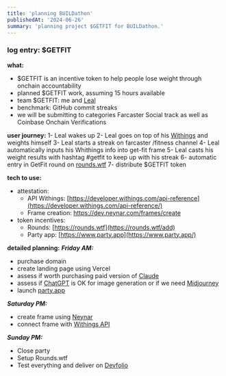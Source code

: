 ```yaml
---
title: 'planning BUILDathon'
publishedAt: '2024-06-26'
summary: 'planning project $GETFIT for BUILDathon.'
---
```


### log entry: $GETFIT

**what:**
- $GETFIT is an incentive token to help people lose weight through onchain accountability
- planned $GETFIT work, assuming 15 hours available
- team $GETFIT: me and [Leal](https://warpcast.com/leal.eth)
- benchmark: GitHub commit streaks
- we will be submitting to categories Farcaster Social track as well as Coinbase Onchain Verifications 

**user journey:**
1- Leal wakes up
2- Leal goes on top of his [Withings](https://www.withings.com) and weights himself
3- Leal starts a streak on farcaster /fitness channel
4- Leal automatically inputs his Whithings info into get-fit frame
5- Leal casts his weight results with hashtag #getfit to keep up with his streak
6- automatic entry in GetFit round on [rounds.wtf](http://rounds.wtf)
7- distribute $GETFIT token

**tech to use:**
- attestation:
    - API Withings: [https://developer.withings.com/api-reference](https://developer.withings.com/api-reference/)
    - Frame creation: https://dev.neynar.com/frames/create
- token incentives:
    - Rounds: [https://rounds.wtf](https://rounds.wtf/add)
    - Party app: [https://www.party.app](https://www.party.app/)

**detailed planning:**
***Friday AM:***
- purchase domain
- create landing page using Vercel
- assess if worth purchasing paid version of [Claude](https://claude.ai)
- assess if [ChatGPT](https://chat.openai.com) is OK for image generation or if we need [Midjourney](https://www.midjourney.com)
- launch [party.app](https://www.party.app)

***Saturday PM:***
- create frame using [Neynar](https://dev.neynar.com/frames/create)
- connect frame with [Withings API](https://developer.withings.com/api-reference)

***Sunday PM:***
- Close party
- Setup Rounds.wtf
- Test everything and deliver on [Devfolio](https://devfolio.co)